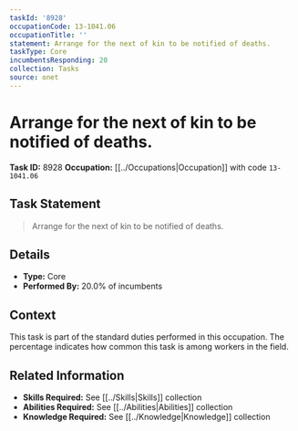 ```yaml
---
taskId: '8928'
occupationCode: 13-1041.06
occupationTitle: ''
statement: Arrange for the next of kin to be notified of deaths.
taskType: Core
incumbentsResponding: 20
collection: Tasks
source: onet
---
```

# Arrange for the next of kin to be notified of deaths.

**Task ID:** 8928
**Occupation:** [[../Occupations|Occupation]] with code `13-1041.06`

## Task Statement

> Arrange for the next of kin to be notified of deaths.

## Details

- **Type:** Core
- **Performed By:** 20.0% of incumbents

## Context

This task is part of the standard duties performed in this occupation. The percentage indicates how common this task is among workers in the field.

## Related Information

- **Skills Required:** See [[../Skills|Skills]] collection
- **Abilities Required:** See [[../Abilities|Abilities]] collection
- **Knowledge Required:** See [[../Knowledge|Knowledge]] collection
